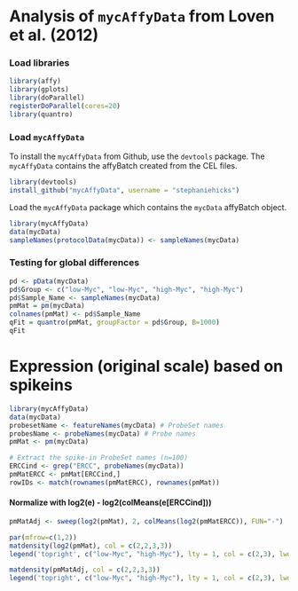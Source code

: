Analysis of `mycAffyData` from Loven et al. (2012)
========================================================


### Load libraries

```r
library(affy)
library(gplots)
library(doParallel)
registerDoParallel(cores=20)
library(quantro)
```

### Load `mycAffyData`

To install the `mycAffyData` from Github, use the `devtools` package. The `mycAffyData` contains the affyBatch created from the CEL files.
```r
library(devtools)
install_github("mycAffyData", username = "stephaniehicks")
```

Load the `mycAffyData` package which contains the `mycData` affyBatch object. 
```r
library(mycAffyData)
data(mycData)
sampleNames(protocolData(mycData)) <- sampleNames(mycData)
```


### Testing for global differences

```r
pd <- pData(mycData)
pd$Group <- c("low-Myc", "low-Myc", "high-Myc", "high-Myc")
pd$Sample_Name <- sampleNames(mycData)
pmMat = pm(mycData)
colnames(pmMat) <- pd$Sample_Name
qFit = quantro(pmMat, groupFactor = pd$Group, B=1000)
qFit
```



# Expression (original scale) based on spikeins
```r
library(mycAffyData)
data(mycData)
probesetName <- featureNames(mycData) # ProbeSet names
probesName <- probeNames(mycData) # Probe names
pmMat <- pm(mycData)

# Extract the spike-in ProbeSet names (n=100)
ERCCind <- grep("ERCC", probeNames(mycData))
pmMatERCC <- pmMat[ERCCind,]
rowIDs <- match(rownames(pmMatERCC), rownames(pmMat))
```

#### Normalize with log2(e) - log2(colMeans(e[ERCCind]))
```r
pmMatAdj <- sweep(log2(pmMat), 2, colMeans(log2(pmMatERCC)), FUN="-")

par(mfrow=c(1,2))
matdensity(log2(pmMat), col = c(2,2,3,3))
legend('topright', c("low-Myc", "high-Myc"), lty = 1, col = c(2,3), lwd = 2)

matdensity(pmMatAdj, col = c(2,2,3,3))
legend('topright', c("low-Myc", "high-Myc"), lty = 1, col = c(2,3), lwd = 2)
```

